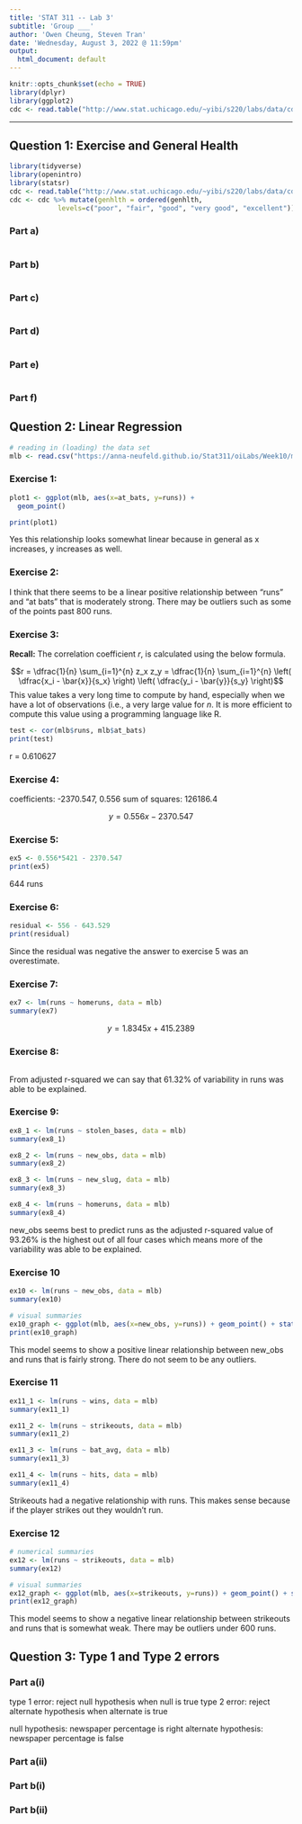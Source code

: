 ```yaml
---
title: 'STAT 311 -- Lab 3'
subtitle: 'Group ___'
author: 'Owen Cheung, Steven Tran'
date: 'Wednesday, August 3, 2022 @ 11:59pm'
output:
  html_document: default
---
```


<!-- This lab is due on Wednesday, August 3 by midnight. No late work is accepted. -->

<!-- Please answer ALL questions (including those that do not involve R) in the locations marked in this template. Remember to periodically **knit** your document to check that the output appears as you want it to; you will be turning in your knit html document. -->

<!-- You will need to upload this document in CANVAS. Please be sure to check that your file was uploaded correctly. It does not hurt to screenshot verification of the upload as CANVAS can be glitchy on occasion. -->

<!-- Please answer the questions in the order in which they are posed. Write in complete sentences, and support your answers where asked. -->

<!-- Throughout this assignment, PLEASE USE COMMENTS TO EXPLAIN WHAT YOUR CODE IS DOING. To make a comment in a code chunk, start the line with `#`. If you do not comment your code, you are much less likely to get partial credit if your response is incorrect. -->

<!-- The code chunk below is our setup chunk. Do not make any changes to this code. -->

```r
knitr::opts_chunk$set(echo = TRUE)
library(dplyr)
library(ggplot2)
cdc <- read.table("http://www.stat.uchicago.edu/~yibi/s220/labs/data/cdc.dat", header=TRUE)
```

* * *

## Question 1: Exercise and General Health 

<!-- This lab exercise refers to a data set from CDC. The goal is to explore the relationship between the categorical variables `genhlth`, a self reported measure of general health, and `smoke100`, an indicator for whether an individual has smoked 100 times in their life. In this assignment, we will explore the relationship between `genhlth` and `exerany`, where `exerany` is an indicator for whether or not an individual has exercised in the past month.  -->

<!-- To start, you need to load our necessary packages, load the data set, and tell R to order the 5 levels of `genhlth`. This is done in the code chunk below. -->

```r
library(tidyverse)
library(openintro)
library(statsr)
cdc <- read.table("http://www.stat.uchicago.edu/~yibi/s220/labs/data/cdc.dat", header=TRUE)
cdc <- cdc %>% mutate(genhlth = ordered(genhlth, 
            levels=c("poor", "fair", "good", "very good", "excellent"))) 
```


### Part a) 

<!-- Use `mosaic::tally()` to create a two-way contingency table between `exerany` and `genhlth`. You may add margins if you like.  -->

```r

```

### Part b) 

<!-- What proportion of the sample has exercised in the past month? What proportion of the sample reports being in excellent health? *You may use a specific function from lab to compute these proportions, or you may extract the appropriate numbers from your table in part (a) and use R as a calculator. In either case, include your code and explain how you arrived at your answer.* -->

```r

```

<!-- Use the space below to explain how you arrived at the above answer. -->



### Part c) 

<!-- Among those who exercised in the past month, what proportion of them report being in excellent health? What about among those who did not exercise in the past month? *There are a number of ways to arrive at these answers in R. The most direct way is to use prop.table(1) to get row percentages, but you may also use data subsetting, or extract the appropriate numbers from the contingency table and use R as a calculator. Any method is fine, but please show your work. * -->

```r

```

<!-- Please use the space below to state your result (in a complete sentence). -->



### Part d) 

<!-- Make a stacked bar chart that represents the two-way table in part (a). Put the ``genhlth`` variable on the x-axis and color the bar stacks using ``exerany``.  -->

```r

```

### Part e) 

<!-- Make a mosaic plot that compares the self-rated general health between those who had exercised in the past month and those who hadn’t. Based on the plots, which group had better self-rated general health? -->

```r

```


### Part f)

<!-- Are the two variables exerany and genhlth independent? Justify your answer using the space below. -->




## Question 2: Linear Regression 

<!-- In this question, you will be repeating *all* the exercises in the Introduction to Linear Regression lab that was covered in the quiz session by the TAs. -->

<!-- To start, we will load the data for the 2011 MLB season. -->

```r
# reading in (loading) the data set
mlb <- read.csv("https://anna-neufeld.github.io/Stat311/oiLabs/Week10/mlb11.csv")
```


### Exercise 1: 

<!-- Use `geom_point()` to make a plot that explores the relationship between runs and at_bats. -->

```r
plot1 <- ggplot(mlb, aes(x=at_bats, y=runs)) + 
  geom_point()

print(plot1)
```

<!-- Does the relationship look linear? Base your answer on the above plot. -->
Yes this relationship looks somewhat linear because in general as x increases, y increases as well. 



### Exercise 2:

<!-- Describe the relationship between the two variables plotted above. Mention the form, direction, and strength of the relationship, as well as any unusual observations. -->

<!-- Please use the space below to state your answer. -->

I think that there seems to be a linear positive relationship between "runs" and "at bats" that is moderately strong. There may be outliers such as some of the points past 800 runs.


### Exercise 3: 

**Recall:** The correlation coefficient $r$, is calculated using the below formula.

$$r = \dfrac{1}{n} \sum_{i=1}^{n} z_x z_y = \dfrac{1}{n} \sum_{i=1}^{n} \left( \dfrac{x_i - \bar{x}}{s_x} \right) \left( \dfrac{y_i - \bar{y}}{s_y} \right)$$
This value takes a very long time to compute by hand, especially when we have a lot of observations (i.e., a very large value for $n$. It is more efficient to compute this value using a programming language like R.

<!-- Use the below code chunk to find the value of the correlation coefficient r. -->

```r
test <- cor(mlb$runs, mlb$at_bats)
print(test)
```

<!-- Restate the value of the correlation coefficient that you found above. -->
r = 0.610627



### Exercise 4:

<!-- Run `plot_ss` several times. Choose the line that does the best job of minimizing the sum of squares. -->

<!-- Recall: the output from the plot_ss function provides you with the slope and intercept of the line as well as the sum of squares. -->

<!-- You will need to run this code in the console because the plot_ss function is interactive. -->

<!-- What slope and intercept corresponded to this "best" line? Write the equation in R using the same formatting as in exercise 3. -->
coefficients: -2370.547, 0.556
sum of squares: 126186.4

$$y = 0.556x - 2370.547$$


### Exercise 5:

<!-- Quiz Question: The Seattle Mariners had 5421 at bats in 2011. Suppose that you had access to the regression line but not the actual data. How many runs would you predict that the Mariners would score in 2011? -->

<!-- You may use R as a calculator when answering this question, but it is not required. -->

```r
ex5 <- 0.556*5421 - 2370.547
print(ex5)
```

<!-- Please state your answer using the space below. -->
644 runs



### Exercise 6:

<!-- Was you answer to Exercise 5 an underestimate or an overestimate? In order to explain your answer, use the regression line to calculate the residual. You must show your work, meaning your code should appear in your knitted document. -->

```r
residual <- 556 - 643.529
print(residual)
```

<!-- Please state your answer using the space below. -->
Since the residual was negative the answer to exercise 5 was an overestimate.



### Exercise 7:

<!-- Using `lm`, fit a new model that uses `homeruns` to predict `runs`. Using the estimates from the R output, write the equation of the regression line.  -->

```r
ex7 <- lm(runs ~ homeruns, data = mlb)
summary(ex7)

```

<!-- Write out the equation for the regression line using the same formatting as in Exercise 3. -->
$$y = 1.8345x + 415.2389$$



### Exercise 8:

<!-- Quiz Question: What proportion of variability in `runs` is explained by variation in `homeruns`? -->

```r

```

<!-- Please state your answer using the space below. -->
From adjusted r-squared we can say that 61.32% of variability in runs was able to be explained.



### Exercise 9:

<!-- Quiz Question: Which of the following variables seems best to predict `runs`?

<!-- (1) `stolen_bases` -->
<!-- (2) `new_obs` -->
<!-- (3) `new_slug` -->
<!-- (4) `homeruns` -->

<!-- You may use R-squared as your criteria. You should use code to support your answer. -->

```r
ex8_1 <- lm(runs ~ stolen_bases, data = mlb)
summary(ex8_1)

ex8_2 <- lm(runs ~ new_obs, data = mlb)
summary(ex8_2)

ex8_3 <- lm(runs ~ new_slug, data = mlb)
summary(ex8_3)

ex8_4 <- lm(runs ~ homeruns, data = mlb)
summary(ex8_4)
```

<!-- Please state your answer using the space below. -->
new_obs seems best to predict runs as the adjusted r-squared value of 93.26% is the highest out of all four cases which means more of the variability was able to be explained.


### Exercise 10

<!-- Show appropriate visual and numerical summaries of the model that you chose in the previous exercise. -->

```r
ex10 <- lm(runs ~ new_obs, data = mlb)
summary(ex10)

```

```r
# visual summaries
ex10_graph <- ggplot(mlb, aes(x=new_obs, y=runs)) + geom_point() + stat_smooth(method="lm", se=FALSE)
print(ex10_graph)

```

<!-- Describe your model based on the above information. -->
This model seems to show a positive linear relationship between new_obs and runs that is fairly strong. There do not seem to be any outliers.



### Exercise 11

<!-- Quiz Question: Which of the following variables had a negative relationship with `runs`? Do you think this answer makes sense? -->

<!-- (1) wins -->
<!-- (2) strikeouts -->
<!-- (3) bat_avg -->
<!-- (4) hits -->

```r
ex11_1 <- lm(runs ~ wins, data = mlb)
summary(ex11_1)

ex11_2 <- lm(runs ~ strikeouts, data = mlb)
summary(ex11_2)

ex11_3 <- lm(runs ~ bat_avg, data = mlb)
summary(ex11_3)

ex11_4 <- lm(runs ~ hits, data = mlb)
summary(ex11_4)
```

<!-- Please state your answer in the space below. -->
Strikeouts had a negative relationship with runs. This makes sense because if the player strikes out they wouldn't run.



### Exercise 12

<!-- Show appropriate visual and numerical summaries of the model that you chosen in the previous exercise. -->

```r
# numerical summaries
ex12 <- lm(runs ~ strikeouts, data = mlb)
summary(ex12)
```

```r
# visual summaries
ex12_graph <- ggplot(mlb, aes(x=strikeouts, y=runs)) + geom_point() + stat_smooth(method="lm", se=FALSE)
print(ex12_graph)
```

<!-- Describe your model based on the above information. -->

This model seems to show a negative linear relationship between strikeouts and runs that is somewhat weak. There may be outliers under 600 runs.



## Question 3: Type 1 and Type 2 errors

<!-- J & T each want to test if the proportion of adults in their neighborhood who have graduated from high school is 0.94, as claimed in the newspaper. -->

<!-- J takes a random sample of 200 adults and uses $alpha=0.05$. T takes a random sample of 500 adults and uses $alpha=0.05$. Suppose the newspaper's percentae is actually right. -->

### Part a(i)

<!-- Is it possible for either J or T to make a type 1 error? If yes, who is more likely to do so? If no, why not? -->
type 1 error: reject null hypothesis when null is true
type 2 error: reject alternate hypothesis when alternate is true

null hypothesis: newspaper percentage is right
alternate hypothesis: newspaper percentage is false




### Part a(ii)

<!-- Is it possible for either J or T to make a type 2 error? If yes, who is more likely to do so? If no, why not? Use the space below to give your response. -->




<!-- Now consider: -->

<!-- J & T each want to test if the proportion of adults in their neighborhood who took chemistry in high school is 0.25, as claimed in the newspaper.  -->

<!-- J takes a random sample of 200 adults and uses $alpha=0.05$. T takes a random sample of 500 adults and uses $alpha=0.05$. Suppose the newspaper's percentae is actually wrong. -->

### Part b(i)

<!-- Is it possible for either J or T to make a type 1 error? If yes, who is more likely to do so? If no, why not? -->



### Part b(ii) 

<!-- Is it possible for either J or T to make a type 2 error? If yes, who is more likely to do so? If no, why not? -->



